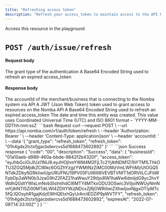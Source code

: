 ```yaml
---
title: "Refreshing access token"
description: "Refresh your access_token to maintain access to the API Resources"
---
```


<Card title="Refresh access token" icon="arrows-rotate"
href="/nomba-api-reference/authenticate/refresh-an-expired-token">
  Access this resource in the playground
</Card>

# `POST /auth/issue/refresh`

#### Request body

<ParamField body="grant_type" type="string" required>
  The grant type of the authentication
</ParamField>

<ParamField body="refresh_token" type="string" required>
  A Base64 Encoded String used to refresh an expired access_token
</ParamField>


#### Response body

<ResponseField name="businessId" type="string" required>
  The accountId of the merchant/business that is connecting to the Nomba system via API
</ResponseField>

<ResponseField name="access_token" type="string" required>
  A JWT (Json Web Token) token used to grant access to resources on the Nomba API
</ResponseField>

<ResponseField name="refresh_token" type="string" required>
  A Base64 Encoded String used to refresh an expired access_token
</ResponseField>

<ResponseField name="expiresAt" type="string" required>
  The date and time this entity was created. This value uses Coordinated Universal Time (UTC) and ISO 8601 format – `YYYY-MM-DDThh:mm:ssZ`
</ResponseField>


<RequestExample>
```bash Request
curl --request POST \
  --url https://api.nomba.com/v1/auth/token/refresh \
  --header 'Authorization: Bearer <token>' \
  --header 'Content-Type: application/json' \
  --header 'accountId: <accountid>' \
  --data '{
  "grant_type": "refresh_token",
  "refresh_token": "01h4gdx2tctxfjgacbdwrcvs5d1688473602892"
}'
```
</RequestExample>

<ResponseExample>
```json Success response
{
  "code": "00",
  "description": "Success",
  "data": {
    "businessId": "01a10aeb-d989-460a-bbde-9842f2b4320f",
    "access_token": "eyJhbGciOiJIUzI1NiJ9.eyJHOjhmYWM4M2FjLTc2YjAtNDM1Zi1hYTM1LThkOTU3ZGQ5MjdkZCI6Ikc6OGZhYzgzYWMtNzZiMC00MzVmLWFhMzUtOGQ5NTdkZDkyN2RkIiwiUjpURUFNU19PV05FUiI6IlI6VEVBTVNfT1dORVIiLCJFbWFpbDp2aWN0b3JzaG9hZ2FAZ21haWwuY29tIjoiRW1haWw6dmljdG9yc2hvYWdhQGdtYWlsLmNvbSIsImlhdCI6MTY4MTkxODU3OSwic3ViIjoiNWUyNmNmYjAtNTI5Zi00MTdiLWI4ZDItYWJjNDcxZjRjOWRiIiwiZXhwIjoxNjgxOTIyMTc5fQ.lQOsyhR1gajKdzE9IHQEtxhQyUrArctEDZiP9pWVTFY",
    "refresh_token": "01h4gdx2tctxfjgacbdwrcvs5d1688473602892",
    "expiresAt": "2022-07-08T14:33:00Z"
  }
}
```
</ResponseExample>